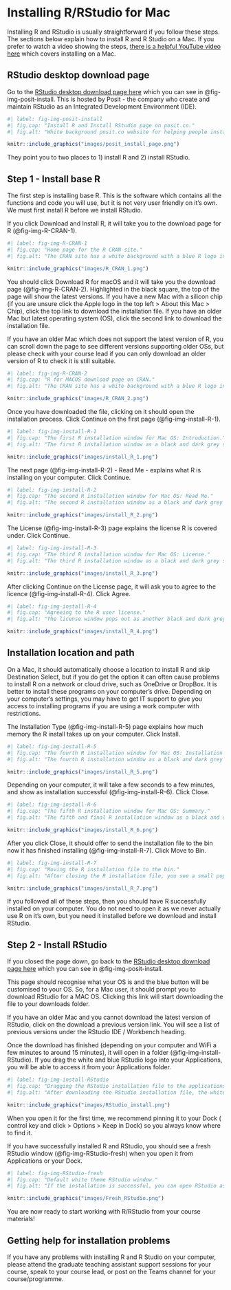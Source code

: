 # Installing R/RStudio for Mac {#sec-installing-r-mac}

Installing R and RStudio is usually straightforward if you follow these steps. The sections below explain how to install R and R Studio on a Mac. If you prefer to watch a video showing the steps, [there is a helpful YouTube video here](https://youtu.be/I5WIMX4LK8M?si=s1ZTwKx0K2HoWAws){target="_blank"} which covers installing on a Mac. 

## RStudio desktop download page

Go to the [RStudio desktop download page here](https://posit.co/download/rstudio-desktop/){target="_blank"} which you can see in @fig-img-posit-install. This is hosted by Posit - the company who create and maintain RStudio as an Integrated Development Environment (IDE).

```r
#| label: fig-img-posit-install
#| fig.cap: "Install R and Install RStudio page on posit.co."
#| fig.alt: "White background posit.co website for helping people install RStudio. On the left is a blue download and install R button. On the right is a blue download RStudio desktop for MACOS 12+ button."

knitr::include_graphics("images/posit_install_page.png")

```

They point you to two places to 1) install R and 2) install RStudio. 

## Step 1 - Install base R

The first step is installing base R. This is the software which contains all the functions and code you will use, but it is not very user friendly on it's own. We must first install R before we install RStudio. 

If you click <if>Download and Install R</if>, it will take you to the download page for R (@fig-img-R-CRAN-1).

```r
#| label: fig-img-R-CRAN-1
#| fig.cap: "Home page for the R CRAN site."
#| fig.alt: "The CRAN site has a white background with a blue R logo in the top left corner. In the middle of the screen is a list of download options for different operating systems."

knitr::include_graphics("images/R_CRAN_1.png")

```

You should click <if>Download R for macOS</if> and it will take you the download page (@fig-img-R-CRAN-2). Highlighted in the black square, the top of the page will show the latest versions. If you have a new Mac with a silicon chip (if you are unsure <if>click the Apple logo in the top left > About this Mac > Chip</if>), click the top link to download the installation file. If you have an older Mac but latest operating system (OS), click the second link to download the installation file. 

If you have an older Mac which does not support the latest version of R, you can scroll down the page to see different versions supporting older OSs, but please check with your course lead if you can only download an older version of R to check it is still suitable. 

```r
#| label: fig-img-R-CRAN-2
#| fig.cap: "R for MACOS download page on CRAN."
#| fig.alt: "The CRAN site has a white background with a blue R logo in the top left corner. In the middle of the screen is a list of download options for different Mac versions. The top download link will be the most recent version of R for the newest Mac OS."

knitr::include_graphics("images/R_CRAN_2.png")

```

Once you have downloaded the file, clicking on it should open the installation process. Click <if>Continue</if> on the first page (@fig-img-install-R-1).  

```r
#| label: fig-img-install-R-1
#| fig.cap: "The first R installation window for Mac OS: Introduction."
#| fig.alt: "The first R installation window as a black and dark grey square. This page is for the introduction for what the installation includes."

knitr::include_graphics("images/install_R_1.png")

```

The next page (@fig-img-install-R-2) - Read Me - explains what R is installing on your computer. Click <if>Continue</if>.  

```r
#| label: fig-img-install-R-2
#| fig.cap: "The second R installation window for Mac OS: Read Me."
#| fig.alt: "The second R installation window as a black and dark grey square. This page is for the read me which explains what the installation file includes and any computer requirements."

knitr::include_graphics("images/install_R_2.png")

```

The License (@fig-img-install-R-3) page explains the license R is covered under. Click <if>Continue</if>.  

```r
#| label: fig-img-install-R-3
#| fig.cap: "The third R installation window for Mac OS: License."
#| fig.alt: "The third R installation window as a black and dark grey square. This page explains the license which R is released under."

knitr::include_graphics("images/install_R_3.png")

```

After clicking <if>Continue</if> on the License page, it will ask you to agree to the licence (@fig-img-install-R-4). Click <if>Agree</if>.  

```r
#| label: fig-img-install-R-4
#| fig.cap: "Agreeing to the R user license."
#| fig.alt: "The license window pops out as another black and dark grey square. You can agree or disagree to the license terms."

knitr::include_graphics("images/install_R_4.png")

```

::: {.callout-warning}
## Installation location and path

On a Mac, it should automatically choose a location to install R and skip Destination Select, but if you do get the option it can often cause problems to install R on a network or cloud drive, such as OneDrive or DropBox. It is better to install these programs on your computer's drive. Depending on your computer's settings, you may have to get IT support to give you access to installing programs if you are using a work computer with restrictions. 

:::

The Installation Type (@fig-img-install-R-5) page explains how much memory the R install takes up on your computer. Click <if>Install</if>. 

```r
#| label: fig-img-install-R-5
#| fig.cap: "The fourth R installation window for Mac OS: Installation Type."
#| fig.alt: "The fourth R installation window as a black and dark grey square. This page explains the memory R takes up on your computer. Here: 117.6 MB."

knitr::include_graphics("images/install_R_5.png")

```

Depending on your computer, it will take a few seconds to a few minutes, and show as installation successful (@fig-img-install-R-6). Click <if>Close</if>. 

```r
#| label: fig-img-install-R-6
#| fig.cap: "The fifth R installation window for Mac OS: Summary."
#| fig.alt: "The fifth and final R installation window as a black and dark grey square. There is a large green tick if the installation is successful."

knitr::include_graphics("images/install_R_6.png")

```

After you click <if>Close</if>, it should offer to send the installation file to the bin now it has finished installing (@fig-img-install-R-7). Click <if>Move to Bin</if>. 

```r
#| label: fig-img-install-R-7
#| fig.cap: "Moving the R installation file to the bin."
#| fig.alt: "After closing the R installation file, you see a small pop-out in dark grey. It asks you to keep the file or move it to the bin."

knitr::include_graphics("images/install_R_7.png")

```

If you followed all of these steps, then you should have R successfully installed on your computer. You do not need to open it as we never actually use R on it's own, but you need it installed before we download and install RStudio.

## Step 2 - Install RStudio

If you closed the page down, go back to the [RStudio desktop download page here](https://posit.co/download/rstudio-desktop/){target="_blank"} which you can see in @fig-img-posit-install.

This page should recognise what your OS is and the blue button will be customised to your OS. So, for a Mac user, it should prompt you to download RStudio for a MAC OS. Clicking this link will start downloading the file to your downloads folder. 

If you have an older Mac and you cannot download the latest version of RStudio, click on the <if>download a previous version</if> link. You will see a list of previous versions under the RStudio IDE / Workbench heading. 

Once the download has finished (depending on your computer and WiFi a few minutes to around 15 minutes), it will open in a folder (@fig-img-install-RStudio). If you drag the white and blue RStudio logo into your Applications, you will be able to access it from your Applications folder. 

```r
#| label: fig-img-install-RStudio
#| fig.cap: "Dragging the RStudio installation file to the applications."
#| fig.alt: "After downloading the RStudio installation file, the white and blue RStudio file will open in a folder. Next to it, you can drag the file to the blue Applications folder."

knitr::include_graphics("images/RStudio_install.png")

```

When you open it for the first time, we recommend pinning it to your Dock (<if> control key and click > Options > Keep in Dock</if>) so you always know where to find it. 

If you have successfully installed R and RStudio, you should see a fresh RStudio window (@fig-img-RStudio-fresh) when you open it from Applications or your Dock. 

```r
#| label: fig-img-RStudio-fresh
#| fig.cap: "Default white theme RStudio window."
#| fig.alt: "If the installation is successful, you can open RStudio as a piece of software on your computer. With default settings, it will open as a white background with three main windows: Console, Environment, and Files. "

knitr::include_graphics("images/Fresh_RStudio.png")

```

You are now ready to start working with R/RStudio from your course materials! 

## Getting help for installation problems

If you have any problems with installing R and R Studio on your computer, please attend the graduate teaching assistant support sessions for your course, speak to your course lead, or post on the Teams channel for your course/programme. 

